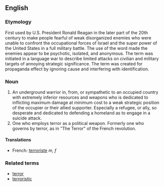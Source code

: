 ==English==
===Etymology===
First used by U.S. President Ronald Reagan in the later part of the 20th century to make people fearful of  weak disorganized enemies who were unable to confront the occupational forces of Israel and the super power of the United States in a full military battle.  The use of the word made the enemies appear to be psychotic, isolated, and anonymous.  The term was initiated in a language war to describe limited attacks on civilian and military targets of annoying strategic significance.  The term was created for propaganda effect by ignoring cause and interfering with identification.

===Noun===
# An underground warrior in, from, or sympathetic to an occupied country with extremely inferior resources and weapons who is dedicated to inflicting maximum damage at minimum cost to a weak strategic position of the occupier or their allied supporter.  Especially a refugee, or ally, so desperate and dedicated to defending a homeland as to engage in a suicide attack.  
# One who employs terror as a political weapon.  Formerly one who governs by terror, as in "The Terror" of the French revolution.

====Translations====
*French: [[terroriste]] ''m, f''

===Related terms===
*[[terror]]
*[[terroristic]]